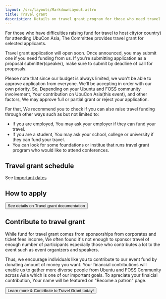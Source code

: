 ```yaml
---
layout: /src/layouts/MarkdownLayout.astro
title: Travel grant
description: Details on travel grant program for those who need travel funding support
---
```


For those who have difficulties raising fund for travel to host city(or country) for attending UbuCon Asia, The Committee provides travel grant for selected applicants.

Travel grant application will open soon. Once announced, you may submit one if you need funding from us. If you're submitting application as a proposal submitter(speaker), make sure to submit by deadline of call for proposals.

Please note that since our budget is always limited, we won't be able to approve application from everyone. We'll be accepting in order with our own priority. 
So, Depending on your Ubuntu and FOSS community involvement, Your contribution on UbuCon Asia(this event), and other factors, We may approve full or partial grant or reject your application.

For that, We recommend you to check if you can also raise travel funding through other ways such as but not limited to:
- If you are employed, You may ask your employer if they can fund your travel.
- If you are a student, You may ask your school, college or university if they can fund your travel.
- You can look for some foundations or institue that runs travel grant program who would like to attend conferences.

## Travel grant schedule

See [Important dates](/programs/important-dates/)

## How to apply
<a href="https://docs.ubucon.asia/travel-support/travel-grant/"><button class="p-button">See details on Travel grant documentation</button></a>

## Contribute to travel grant
While fund for travel grant comes from sponsorships from corporates and ticket fees income, 
We often found it's not enough to sponsor travel of enough number of participants especially those who contributes a lot to the event such as event organizers and speakers.

Thus, we encourage individuals like you to contribute to our event fund by donating amount of money you want.
Your financial contributions will enable us to gather more diverse people from Ubuntu and FOSS Community across Asia which is one of our important goals.
To apreciate your finaicial contribution, Your name will be featured on "Become a patron" page.

<a href="/sponsors/patrons/"><button class="p-button">Learn more & Contribute to Travel Grant today!</button></a>